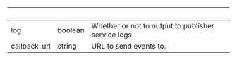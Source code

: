 | &nbsp; | &nbsp; | &nbsp; |
|---|---|---|
| log | boolean | Whether or not to output to publisher service logs. |
| callback_url | string | URL to send events to. |